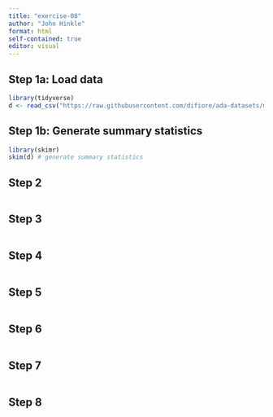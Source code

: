 ```yaml
---
title: "exercise-08"
author: "John Hinkle"
format: html
self-contained: true
editor: visual
---
```


## Step 1a: Load data

```r
library(tidyverse)
d <- read_csv("https://raw.githubusercontent.com/difiore/ada-datasets/main/Street_et_al_2017.csv")
```

## Step 1b: Generate summary statistics

```r
library(skimr)
skim(d) # generate summary statistics
```

## Step 2

```r

```

## Step 3

```r

```

## Step 4

```r

```

## Step 5

```r

```

## Step 6

```r

```

## Step 7

```r

```

## Step 8

```r

```
